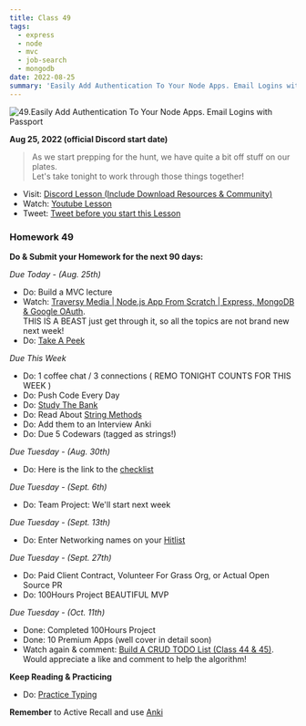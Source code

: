 ```yaml
---
title: Class 49
tags:
  - express
  - node
  - mvc
  - job-search
  - mongodb
date: 2022-08-25
summary: 'Easily Add Authentication To Your Node Apps. Email Logins with Passport'
---
```


![49.Easily Add Authentication To Your Node Apps. Email Logins with Passport](https://cdn.hashnode.com/res/hashnode/image/upload/v1676729205568/vchIL0VjB.png?auto=compress)

**Aug 25, 2022 (official Discord start date)**

> As we start prepping for the hunt, we have quite a bit off stuff on our plates. <br /> Let's take tonight to work through those things together!

- Visit: [Discord Lesson (Include Download Resources & Community)](https://discord.com/channels/735923219315425401/738891289071714388/1012475817856614450)
- Watch: [Youtube Lesson](https://youtu.be/z5UgtXOxEEk)
- Tweet: [Tweet before you start this Lesson](https://twitter.com/leonnoel/status/1562916763053854720)

### Homework 49

**Do & Submit your Homework for the next 90 days:**

_Due Today - (Aug. 25th)_

- Do: Build a MVC lecture
- Watch: [Traversy Media | Node.js App From Scratch | Express, MongoDB & Google OAuth](https://youtu.be/SBvmnHTQIPY). <br /> THIS IS A BEAST just get through it, so all the topics are not brand new next week!
- Do: [Take A Peek](https://github.com/100devs/todo-mvc-auth-local)

_Due This Week_

- Do: 1 coffee chat / 3 connections ( REMO TONIGHT COUNTS FOR THIS WEEK )
- Do: Push Code Every Day
- Do: [Study The Bank](https://docs.google.com/document/d/1p7DhCsLOMMybYfePWLlD1-_8KU20zkBoArH4pnW1o3c)
- Do: Read About [String Methods](https://levelup.gitconnected.com/essential-javascript-string-methods-f1841dad1961)
- Do: Add them to an Interview Anki
- Do: Due 5 Codewars (tagged as strings!)

_Due Tuesday - (Aug. 30th)_

- Do: Here is the link to the [checklist](https://docs.google.com/document/d/1L2vTX3qvLhoGHeG5cVD2ljCfRGr1uJ_Gf-hNZj9KzTg)

_Due Tuesday - (Sept. 6th)_

- Do: Team Project: We'll start next week

_Due Tuesday - (Sept. 13th)_

- Do: Enter Networking names on your [Hitlist](https://docs.google.com/spreadsheets/d/1Be-6gYvrfi8l-M0RnObzdysRIG7N7Yyu6rIF0OHw0Q4/edit?usp=sharing)

_Due Tuesday - (Sept. 27th)_

- Do: Paid Client Contract, Volunteer For Grass Org, or Actual Open Source PR
- Do: 100Hours Project BEAUTIFUL MVP

_Due Tuesday - (Oct. 11th)_

- Done: Completed 100Hours Project
- Done: 10 Premium Apps (well cover in detail soon)
- Watch again & comment: [Build A CRUD TODO List (Class 44 & 45)](https://youtu.be/jZ-kmmgi_d0). <br /> Would appreciate a like and comment to help the algorithm!

**Keep Reading & Practicing**

- Do: [Practice Typing](https://www.keybr.com/)

**Remember** to Active Recall and use [Anki](https://apps.ankiweb.net/)
